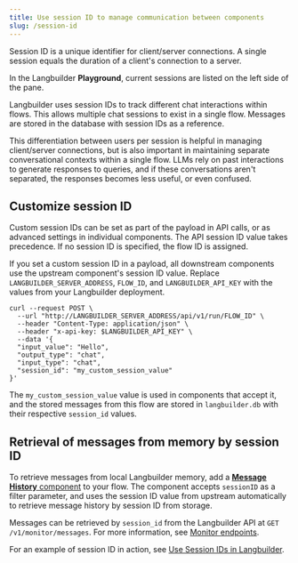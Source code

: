 ```yaml
---
title: Use session ID to manage communication between components
slug: /session-id
---
```


Session ID is a unique identifier for client/server connections. A single session equals the duration of a client's connection to a server.

In the Langbuilder **Playground**, current sessions are listed on the left side of the pane.

Langbuilder uses session IDs to track different chat interactions within flows. This allows multiple chat sessions to exist in a single flow. Messages are stored in the database with session IDs as a reference.

This differentiation between users per session is helpful in managing client/server connections, but is also important in maintaining separate conversational contexts within a single flow. LLMs rely on past interactions to generate responses to queries, and if these conversations aren't separated, the responses becomes less useful, or even confused.

## Customize session ID

Custom session IDs can be set as part of the payload in API calls, or as advanced settings in individual components. The API session ID value takes precedence. If no session ID is specified, the flow ID is assigned.

If you set a custom session ID in a payload, all downstream components use the upstream component's session ID value.
Replace `LANGBUILDER_SERVER_ADDRESS`, `FLOW_ID`, and `LANGBUILDER_API_KEY` with the values from your Langbuilder deployment.
```
curl --request POST \
  --url "http://LANGBUILDER_SERVER_ADDRESS/api/v1/run/FLOW_ID" \
  --header "Content-Type: application/json" \
  --header "x-api-key: $LANGBUILDER_API_KEY" \
  --data '{
  "input_value": "Hello",
  "output_type": "chat",
  "input_type": "chat",
  "session_id": "my_custom_session_value"
}'
```

The `my_custom_session_value` value is used in components that accept it, and the stored messages from this flow are stored in `langbuilder.db` with their respective `session_id` values.

## Retrieval of messages from memory by session ID

To retrieve messages from local Langbuilder memory, add a [**Message History** component](/components-helpers#message-history) to your flow.
The component accepts `sessionID` as a filter parameter, and uses the session ID value from upstream automatically to retrieve message history by session ID from storage.

Messages can be retrieved by `session_id` from the Langbuilder API at `GET /v1/monitor/messages`. For more information, see [Monitor endpoints](https://docs.langbuilder.org/api-monitor).

For an example of session ID in action, see [Use Session IDs in Langbuilder](https://www.youtube.com/watch?v=nJiF_eF21MY).